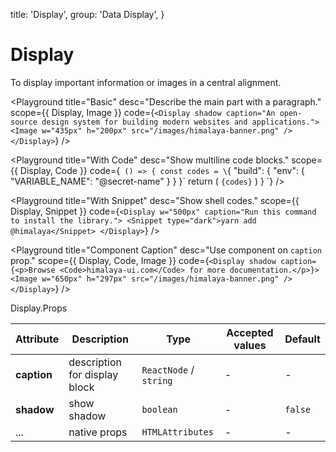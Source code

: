 
  title: 'Display',
  group: 'Data Display',
}

# Display

To display important information or images in a central alignment.

<Playground
  title="Basic"
  desc="Describe the main part with a paragraph."
  scope={{ Display, Image }}
  code={`
  <Display shadow caption="An open-source design system for building modern websites and applications.">
    <Image w="435px" h="200px" src="/images/himalaya-banner.png" />
  </Display>
`}
/>

<Playground
  title="With Code"
  desc="Show multiline code blocks."
  scope={{ Display, Code }}
  code={`
() => {
  const codes = \`{
  "build": {
    "env": {
      "VARIABLE_NAME": "@secret-name"
    }
  }
}\`
  return (
    <Display w="500px" caption="Application's build with a defined environment variable.">
      <Code block>{codes}</Code>
    </Display>
  )
}
`}
/>

<Playground
  title="With Snippet"
  desc="Show shell codes."
  scope={{ Display, Snippet }}
  code={`
<Display w="500px" caption="Run this command to install the library.">
  <Snippet type="dark">yarn add @himalaya</Snippet>
</Display>
`}
/>

<Playground
  title="Component Caption"
  desc="Use component on `caption` prop."
  scope={{ Display, Code, Image }}
  code={`
  <Display shadow caption={<p>Browse <Code>himalaya-ui.com</Code> for more documentation.</p>}>
    <Image w="650px" h="297px" src="/images/himalaya-banner.png" />
  </Display>
`}
/>

<Attributes edit="/app/components/display.mdx">
<Attributes.Title>Display.Props</Attributes.Title>

| Attribute   | Description                   | Type                   | Accepted values | Default |
| ----------- | ----------------------------- | ---------------------- | --------------- | ------- |
| **caption** | description for display block | `ReactNode` / `string` | -               | -       |
| **shadow**  | show shadow                   | `boolean`              | -               | `false` |
| ...         | native props                  | `HTMLAttributes`       | -               | -       |

</Attributes>
